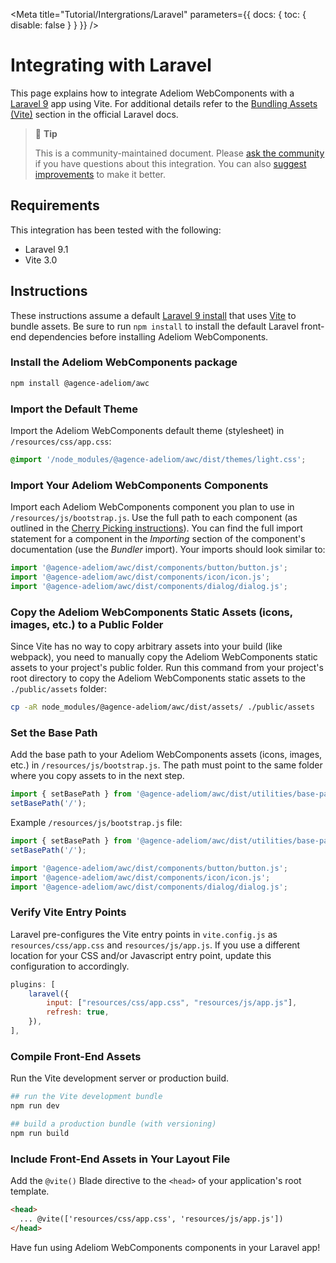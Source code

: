 
<Meta title="Tutorial/Intergrations/Laravel" parameters={{ docs: { toc: { disable: false } } }} />

# Integrating with Laravel

This page explains how to integrate Adeliom WebComponents with a [Laravel 9](https://laravel.com) app using Vite. For additional details refer to the [Bundling Assets (Vite)](https://laravel.com/docs/9.x/vite) section in the official Laravel docs.

> 📘 **Tip**
>
> This is a community-maintained document. Please [ask the community](/resources/community) if you have questions about this integration. You can also [suggest improvements](https://github.com/agence-adeliom/awc/blob/main/docs/tutorials/integrating-with-laravel.md) to make it better.

## Requirements

This integration has been tested with the following:

- Laravel 9.1
- Vite 3.0

## Instructions

These instructions assume a default [Laravel 9 install](https://laravel.com/docs/9.x/installation) that uses [Vite](https://vitejs.dev/) to bundle assets.
Be sure to run `npm install` to install the default Laravel front-end dependencies before installing Adeliom WebComponents.

### Install the Adeliom WebComponents package

```bash
npm install @agence-adeliom/awc
```

### Import the Default Theme

Import the Adeliom WebComponents default theme (stylesheet) in `/resources/css/app.css`:

```css
@import '/node_modules/@agence-adeliom/awc/dist/themes/light.css';
```

### Import Your Adeliom WebComponents Components

Import each Adeliom WebComponents component you plan to use in `/resources/js/bootstrap.js`. Use the full path to each component (as outlined in the [Cherry Picking instructions](https://awc.a-dev.cloud/getting-started/installation#cherry-picking)). You can find the full import statement for a component in the _Importing_ section of the component's documentation (use the _Bundler_ import). Your imports should look similar to:

```js
import '@agence-adeliom/awc/dist/components/button/button.js';
import '@agence-adeliom/awc/dist/components/icon/icon.js';
import '@agence-adeliom/awc/dist/components/dialog/dialog.js';
```

### Copy the Adeliom WebComponents Static Assets (icons, images, etc.) to a Public Folder

Since Vite has no way to copy arbitrary assets into your build (like webpack), you need to manually copy the Adeliom WebComponents static assets to your project's public folder. Run this command from your project's root directory to copy the Adeliom WebComponents static assets to the `./public/assets` folder:

```sh
cp -aR node_modules/@agence-adeliom/awc/dist/assets/ ./public/assets
```

### Set the Base Path

Add the base path to your Adeliom WebComponents assets (icons, images, etc.) in `/resources/js/bootstrap.js`. The path must point to the same folder where you copy assets to in the next step.

```js
import { setBasePath } from '@agence-adeliom/awc/dist/utilities/base-path.js';
setBasePath('/');
```

Example `/resources/js/bootstrap.js` file:

```js
import { setBasePath } from '@agence-adeliom/awc/dist/utilities/base-path.js';
setBasePath('/');

import '@agence-adeliom/awc/dist/components/button/button.js';
import '@agence-adeliom/awc/dist/components/icon/icon.js';
import '@agence-adeliom/awc/dist/components/dialog/dialog.js';
```

### Verify Vite Entry Points

Laravel pre-configures the Vite entry points in `vite.config.js` as `resources/css/app.css` and `resources/js/app.js`. If you use a different location for your CSS and/or Javascript entry point, update this configuration to accordingly.

```js
plugins: [
    laravel({
        input: ["resources/css/app.css", "resources/js/app.js"],
        refresh: true,
    }),
],
```

### Compile Front-End Assets

Run the Vite development server or production build.

```bash
## run the Vite development bundle
npm run dev

## build a production bundle (with versioning)
npm run build
```

### Include Front-End Assets in Your Layout File

Add the `@vite()` Blade directive to the `<head>` of your application's root template.

```html
<head>
  ... @vite(['resources/css/app.css', 'resources/js/app.js'])
</head>
```

Have fun using Adeliom WebComponents components in your Laravel app!
